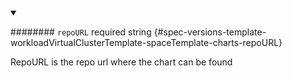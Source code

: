 
<details className="config-field" data-expandable="false" open>
<summary>

######## `repoURL` <span className="config-field-required" data-required="false">required</span> <span className="config-field-type">string</span> <span className="config-field-default"></span> <span className="config-field-enum"></span> {#spec-versions-template-workloadVirtualClusterTemplate-spaceTemplate-charts-repoURL}

RepoURL is the repo url where the chart can be found

</summary>



</details>
